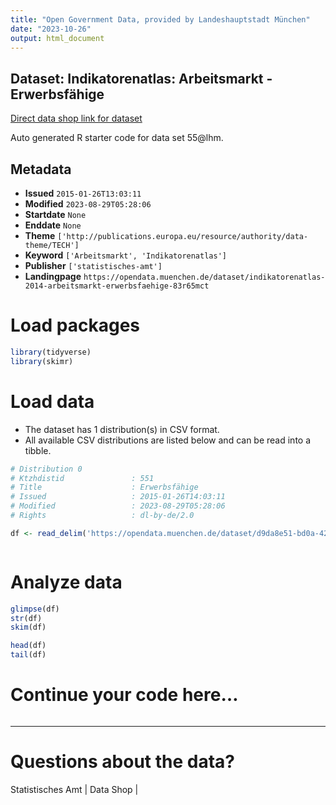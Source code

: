 ```yaml
---
title: "Open Government Data, provided by Landeshauptstadt München"
date: "2023-10-26"
output: html_document
---
```


## Dataset: Indikatorenatlas: Arbeitsmarkt - Erwerbsfähige

[Direct data shop link for dataset](https://opendata.muenchen.de/dataset/indikatorenatlas-2014-arbeitsmarkt-erwerbsfaehige-83r65mct)

Auto generated R starter code for data set 55@lhm.

## Metadata

- **Issued** `2015-01-26T13:03:11`
- **Modified** `2023-08-29T05:28:06`
- **Startdate** `None`
- **Enddate** `None`
- **Theme** `['http://publications.europa.eu/resource/authority/data-theme/TECH']`
- **Keyword** `['Arbeitsmarkt', 'Indikatorenatlas']`
- **Publisher** `['statistisches-amt']`
- **Landingpage** `https://opendata.muenchen.de/dataset/indikatorenatlas-2014-arbeitsmarkt-erwerbsfaehige-83r65mct`


# Load packages

```r

library(tidyverse)
library(skimr)

```

# Load data

-   The dataset has 1 distribution(s) in CSV format.
-   All available CSV distributions are listed below and can be read into a tibble.

```r

# Distribution 0
# Ktzhdistid               : 551
# Title                    : Erwerbsfähige
# Issued                   : 2015-01-26T14:03:11
# Modified                 : 2023-08-29T05:28:06
# Rights                   : dl-by-de/2.0

df <- read_delim('https://opendata.muenchen.de/dataset/d9da8e51-bd0a-4207-8486-2b4ce1e5dc69/resource/1f47ff92-01fa-41a2-bd01-26fbf9ce2401/download/indikat_arbeitsmarkt_erwerbsfaehige_280823.csv')



```

# Analyze data

```r

glimpse(df)
str(df)
skim(df)

head(df)
tail(df)

```

# Continue your code here...

```r

```

------------------------------------------------------------------------

# Questions about the data?

Statistisches Amt | Data Shop | 
